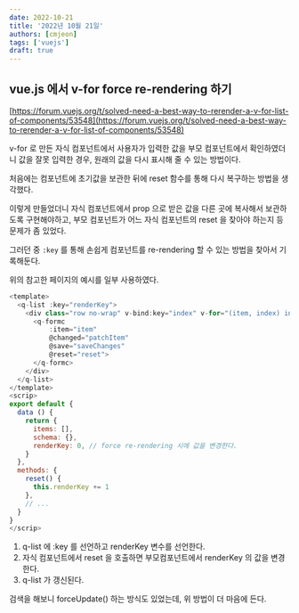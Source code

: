 ```yaml
---
date: 2022-10-21
title: '2022년 10월 21일'
authors: [cmjeon]
tags: ['vuejs']
draft: true
---
```


## vue.js 에서 v-for force re-rendering 하기

[https://forum.vuejs.org/t/solved-need-a-best-way-to-rerender-a-v-for-list-of-components/53548](https://forum.vuejs.org/t/solved-need-a-best-way-to-rerender-a-v-for-list-of-components/53548)

v-for 로 만든 자식 컴포넌트에서 사용자가 입력한 값을 부모 컴포넌트에서 확인하였더니 값을 잘못 입력한 경우, 원래의 값을 다시 표시해 줄 수 있는 방법이다.

처음에는 컴포넌트에 초기값을 보관한 뒤에 reset 함수를 통해 다시 복구하는 방법을 생각했다.

<!--truncate-->

이렇게 만들었더니 자식 컴포넌트에서 prop 으로 받은 값을 다른 곳에 복사해서 보관하도록 구현해야하고, 부모 컴포넌트가 어느 자식 컴포넌트의 reset 을 찾아야 하는지 등 문제가 좀 있었다.

그러던 중 `:key` 를 통해 손쉽게 컴포넌트를 re-rendering 할 수 있는 방법을 찾아서 기록해둔다.

위의 참고한 페이지의 예시를 일부 사용하였다.

```js {2,8,19,24} showLineNumbers
<template>
  <q-list :key="renderKey">
    <div class="row no-wrap" v-bind:key="index" v-for="(item, index) in items">
      <q-formc 
          :item="item" 
          @changed="patchItem" 
          @save="saveChanges" 
          @reset="reset">
      </q-formc>
    </div>
  </q-list>
</template>
<scrip>
export default {
  data () {
    return {
      items: [],
      schema: {},
      renderKey: 0, // force re-rendering 시에 값을 변경한다.
    }
  },
  methods: {
    reset() {
      this.renderKey += 1
    },
    // ...
  }
}
</scrip>
```

1. q-list 에 :key 를 선언하고 renderKey 변수를 선언한다.
2. 자식 컴포넌트에서 reset 을 호출하면 부모컴포넌트에서 renderKey 의 값을 변경한다.
3. q-list 가 갱신된다.

검색을 해보니 forceUpdate() 하는 방식도 있었는데, 위 방법이 더 마음에 든다.
